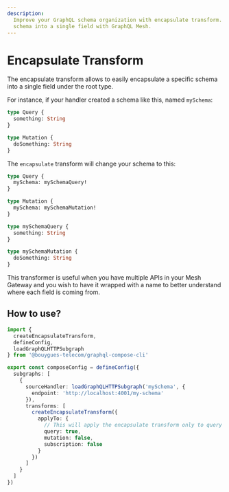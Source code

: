 ```yaml
---
description:
  Improve your GraphQL schema organization with encapsulate transform. Easily encapsulate a specific
  schema into a single field with GraphQL Mesh.
---
```



# Encapsulate Transform

The encapsulate transform allows to easily encapsulate a specific schema into a single field under
the root type.

For instance, if your handler created a schema like this, named `mySchema`:

```graphql
type Query {
  something: String
}

type Mutation {
  doSomething: String
}
```

The `encapsulate` transform will change your schema to this:

```graphql
type Query {
  mySchema: mySchemaQuery!
}

type Mutation {
  mySchema: mySchemaMutation!
}

type mySchemaQuery {
  something: String
}

type mySchemaMutation {
  doSomething: String
}
```

This transformer is useful when you have multiple APIs in your Mesh Gateway and you wish to have it
wrapped with a name to better understand where each field is coming from.

## How to use?

```ts filename="mesh.config.ts" {13-17}
import {
  createEncapsulateTransform,
  defineConfig,
  loadGraphQLHTTPSubgraph
} from '@bouygues-telecom/graphql-compose-cli'

export const composeConfig = defineConfig({
  subgraphs: [
    {
      sourceHandler: loadGraphQLHTTPSubgraph('mySchema', {
        endpoint: 'http://localhost:4001/my-schema'
      }),
      transforms: [
        createEncapsulateTransform({
          applyTo: {
            // This will apply the encapsulate transform only to query fields
            query: true,
            mutation: false,
            subscription: false
          }
        })
      ]
    }
  ]
})
```
